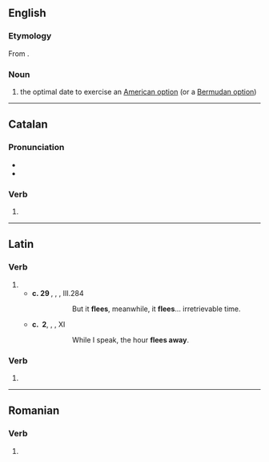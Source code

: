 ==English==

===Etymology===
From {{bor|en|la|fugit|lit=flees}}.

===Noun===
{{en-noun}}

# {{lb|en|finance}} the optimal date to exercise an [[American option]] (or a [[Bermudan option]])

----

==Catalan==

===Pronunciation===
* {{ca-IPA}}
* {{rhymes|it|lang=ca}}

===Verb===
{{ca-pp|fugi}}

# {{ca-verb form of|t=past|m=ptc|fugir}}

----

==Latin==

===Verb===
{{la-verb-form|fugit}}

# {{inflection of|fugiō||3|s|pres|actv|indc|lang=la}}
#* '''c.&nbsp;29&nbsp;{{smallcaps|bc}}''', {{w|Publius Vergilius Maro}}, ''{{w|Georgicon}}'', III.284
#*: {{smallcaps|sed '''fvgit''' interea '''fvgit''' inreparabile tempvs}}
#*:: But it '''flees''', meanwhile, it '''flees'''... irretrievable time.
#* '''c.&nbsp;{{smallcaps|ad}}&nbsp;2''', {{w|Publius Ovidius Naso}}, ''{{w|Ars Amatoria}}'', XI
#*: {{smallcaps|dvm loqvor hora '''fvgit'''}}
#*:: While I speak, the hour '''flees away'''.
#: {{ux|la|Tempus '''fugit'''.|inline=1|Time '''flies'''.}}

===Verb===
{{la-verb-form|fūgit}}

# {{inflection of|fugiō||3|s|perf|actv|indc|lang=la}}

----

==Romanian==

===Verb===
{{ro-past|fugi}}

# {{inflection of|fugi||past|part|lang=ro}}